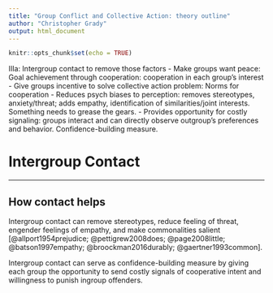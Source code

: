 ```yaml
---
title: "Group Conflict and Collective Action: theory outline"
author: "Christopher Grady"
output: html_document
---
```


```r
knitr::opts_chunk$set(echo = TRUE)
```

IIIa: Intergroup contact to remove those factors
-	Make groups want peace: Goal achievement through cooperation: cooperation in each group’s interest
-	Give groups incentive to solve collective action problem: Norms for cooperation
-	Reduces psych biases to perception: removes stereotypes, anxiety/threat; adds empathy, identification of similarities/joint interests.  Something needs to grease the gears.
-	Provides opportunity for costly signaling: groups interact and can directly observe outgroup’s preferences and behavior.  Confidence-building measure.

# Intergroup Contact














**********

## How contact helps

Intergroup contact can remove stereotypes, reduce feeling of threat, engender feelings of empathy, and make commonalities salient [@allport1954prejudice; @pettigrew2008does; @page2008little; @batson1997empathy; @broockman2016durably; @gaertner1993common].  

Intergroup contact can serve as confidence-building measure by giving each group the opportunity to send costly signals of cooperative intent and willingness to punish ingroup offenders.  

